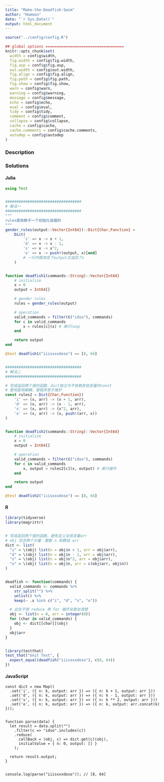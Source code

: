 ```yaml
---
title: "Make-the-Deadfish-Swim"
author: "Humoon"
date: "`r Sys.Date()`"
output: html_document
---
```



```r
source("../config/config.R")

## global options ===================================
knitr::opts_chunk$set(
  width = config$width,
  fig.width = config$fig.width,
  fig.asp = config$fig.asp,
  out.width = config$out.width,
  fig.align = config$fig.align,
  fig.path = config$fig.path,
  fig.show = config$fig.show,
  warn = config$warn,
  warning = config$warning,
  message = config$message,
  echo = config$echo,
  eval = config$eval,
  tidy = config$tidy,
  comment = config$comment,
  collapse = config$collapse,
  cache = config$cache,
  cache.comments = config$cache.comments,
  autodep = config$autodep
)
```

### Description



### Solutions


#### Julia

```julia
using Test


##################################
# 解法一
##################################
"""
rules是依赖于一个初始化容器的
"""
gender_rules(output::Vector{Int64})::Dict{Char,Function} =
    Dict(
        'i' => x -> x + 1,
        'd' => x -> x - 1,
        's' => x -> x^2,
        'o' => x -> push!(output, x)[end]
        # 一行内既改变了output又返回了x
    )


function deadfish1(commands::String)::Vector{Int64}
    # initialize
    x = 0
    output = Int64[]

    # gender rules
    rules = gender_rules(output)

    # operation
    valid_commands = filter(∈("idso"), commands)
    for c in valid_commands
        x = rules[c](x) # 串行loop
    end

    return output
end

@test deadfish1("iiisxxxdoso") == [8, 64]


##################################
# 解法二
##################################

# 写成返回两个值的函数，dict独立为不依赖其他变量的const
# 更彻底地解耦，使程序易于维护
const rules2 = Dict{Char,Function}(
    'i' => (x, arr) -> (x + 1, arr),
    'd' => (x, arr) -> (x - 1, arr),
    's' => (x, arr) -> (x^2, arr),
    'o' => (x, arr) -> (x, push!(arr, x))
)


function deadfish2(commands::String)::Vector{Int64}
    # initialize
    x = 0
    output = Int64[]

    # operation
    valid_commands = filter(∈("idso"), commands)
    for c in valid_commands
        x, output = rules2[c](x, output) # 串行操作
    end

    return output
end

@test deadfish2("iiisxxxdoso") == [8, 64]
```

#### R

```r
library(tidyverse)
library(magrittr)


# 写成返回两个值的函数，避免定义全局变量arr
# obj 包含两个分量：整数 n 和数组 arr
dict <- list(
  "i" = \(obj) list(n = obj$n + 1, arr = obj$arr),
  "d" = \(obj) list(n = obj$n - 1, arr = obj$arr),
  "s" = \(obj) list(n = obj$n^2, arr = obj$arr),
  "o" = \(obj) list(n = obj$n, arr = c(obj$arr, obj$n))
)


deadfish <- function(commands) {
  valid_commands <- commands %>%
    str_split("") %>%
    unlist() %>%
    keep(~ .x %in% c("i", "d", "s", "o"))

  # 此处不用 reduce 用 for 循环会更加清楚
  obj <- list(n = 0, arr = integer(0))
  for (char in valid_commands) {
    obj <- dict[[char]](obj)
  }
  obj$arr
}


library(testthat)
test_that("Unit Test", {
  expect_equal(deadfish("iiisxxxdoso"), c(8, 64))
})

```

#### JavaScript

```node


const dict = new Map()
  .set('i', ({ n: k, output: arr }) => ({ n: k + 1, output: arr }))
  .set('d', ({ n: k, output: arr }) => ({ n: k - 1, output: arr }))
  .set('s', ({ n: k, output: arr }) => ({ n: k ** 2, output: arr }))
  .set('o', ({ n: k, output: arr }) => ({ n: k, output: arr.concat(k) }));


function parse(data) {
  let result = data.split("")
    .filter(c => "idso".includes(c))
    .reduce(
      callBack = (obj, c) => dict.get(c)(obj),
      initialValue = { n: 0, output: [] }
    );

  return result.output;
}


console.log(parse("iiisxxxdoso")); // [8, 64]
```
